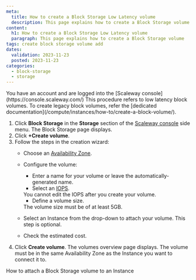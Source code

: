 ```yaml
---
meta:
  title: How to create a Block Storage Low Latency volume
  description: This page explains how to create a Block Storage volume
content:
  h1: How to create a Block Storage Low Latency volume
  paragraph: This page explains how to create a Block Storage volume
tags: create block storage volume add
dates:
  validation: 2023-11-23
  posted: 2023-11-23
categories:
  - block-storage
  - storage
---
```


<Macro id="iam-requirements" />

<Message type="requirement">
  You have an account and are logged into the [Scaleway console](https://console.scaleway.com/)
</Message>

<Message type="important">
  This procedure refers to low latency block volumes. To create legacy block volumes, refer the [dedicated documentation](/compute/instances/how-to/create-a-block-volume/).
</Message>

1. Click **Block Storage** in the **Storage** section of the [Scaleway console](https://console.scaleway.com) side menu. The Block Storage page displays.
2. Click **+Create volume**.
3. Follow the steps in the creation wizard:
    - Choose an [Availability Zone](/compute/instances/concepts/#availability-zone).
    - Configure the volume:
        - Enter a name for your volume or leave the automatically-generated name.
        - Select an [IOPS](/storage/block/concepts/#iops).
        <Message type="important">
          You cannot edit the IOPS after you create your volume.
        </Message>

        - Define a volume size.
        <Message type="important">
          The volume size must be of at least 5GB.
        </Message>
    - Select an Instance from the drop-down to attach your volume. This step is optional.
    - Check the estimated cost.
4. Click **Create volume**. The volumes overview page displays.
    <Message type="important">
      The volume must be in the same Availability Zone as the Instance you want to connect it to.
    </Message>

<Navigation title="See Also">
  <NextButton to="/storage/block/how-to/attach-a-volume/">How to attach a Block Storage volume to an Instance</NextButton>
</Navigation>
